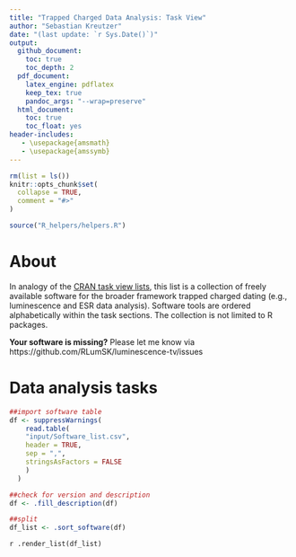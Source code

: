 ```yaml
---
title: "Trapped Charged Data Analysis: Task View"
author: "Sebastian Kreutzer"
date: "(last update: `r Sys.Date()`)"
output:
  github_document: 
    toc: true
    toc_depth: 2
  pdf_document: 
    latex_engine: pdflatex
    keep_tex: true
    pandoc_args: "--wrap=preserve"
  html_document: 
    toc: true
    toc_float: yes
header-includes:
   - \usepackage{amsmath}
   - \usepackage{amssymb}
---
```

<!-- README.md was auto-generated by README.Rmd. Please DO NOT edit by hand!-->

```r
rm(list = ls())
knitr::opts_chunk$set(
  collapse = TRUE,
  comment = "#>"
)
```

```r
source("R_helpers/helpers.R")
```

# About 

In analogy of the [CRAN task view lists](https://cran.rstudio.com/web/views/), 
this list is a collection of freely available software for the broader framework 
trapped charged dating (e.g., luminescence and ESR data analysis). Software tools are 
ordered alphabetically within the task sections. The collection is not limited to R packages. 

**Your software is missing?** Please let me know via  https://github.com/RLumSK/luminescence-tv/issues

# Data analysis tasks

```r
##import software table 
df <- suppressWarnings(
    read.table(
    "input/Software_list.csv",
    header = TRUE,
    sep = ",",
    stringsAsFactors = FALSE
    )
  )
```

```r
##check for version and description
df <- .fill_description(df)

##split
df_list <- .sort_software(df)
```

`r .render_list(df_list)`
